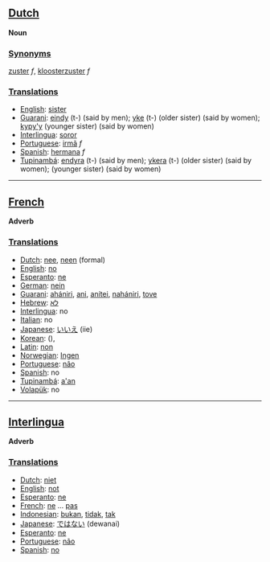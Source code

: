 ==[[Dutch]]==

'''Noun'''

===[[Synonym]]s===

[[zuster]] ''f'', [[kloosterzuster]] ''f''

===[[Translation]]s===

*[[English]]: [[sister]]
*[[Guarani]]: [[eindy]] (t-) (said by men); [[yke]] (t-) (older sister) (said by women); [[kypy'y]] (younger sister) (said by women)
*[[Interlingua]]: [[soror]]
*[[Portuguese]]: [[irmã]] ''f''
*[[Spanish]]: [[hermana]] ''f''
*[[Tupinambá]]: [[endyra]] (t-) (said by men); [[ykera]] (t-) (older sister) (said by women); [[]] (younger sister) (said by women)

----

==[[French]]==

'''Adverb'''

===[[Translation]]s===

*[[Dutch]]: [[nee]], [[neen]] (formal)
*[[English]]: [[no]]
*[[Esperanto]]: [[ne]]
*[[German]]: [[nein]]
*[[Guarani]]: [[ahániri]], [[ani]], [[anítei]], [[nahániri]], [[tove]]
*[[Hebrew]]: [[לא]]
*[[Interlingua]]: no
*[[Italian]]: no
*[[Japanese]]: [[いいえ]] (iie)
*[[Korean]]: [[]] (),
*[[Latin]]: [[non]]
*[[Norwegian]]: [[Ingen]]
*[[Portuguese]]: [[não]]
*[[Spanish]]: no
*[[Tupinambá]]: [[a'an]]
*[[Volapük]]: no

----

==[[Interlingua]]==

'''Adverb'''

===[[Translation]]s===
*[[Dutch]]: [[niet]]
*[[English]]: [[not]]
*[[Esperanto]]: [[ne]]
*[[French]]: [[ne]] ... [[pas]]
*[[Indonesian]]: [[bukan]], [[tidak]], [[tak]]
*[[Japanese]]: [[ではない]] (dewanai)
*[[Esperanto]]: [[ne]]
*[[Portuguese]]: [[não]]
*[[Spanish]]: [[no]]